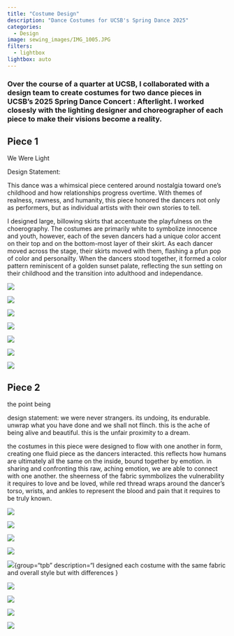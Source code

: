 ```yaml
---
title: "Costume Design"
description: "Dance Costumes for UCSB's Spring Dance 2025"
categories:
  - Design
image: sewing_images/IMG_1005.JPG
filters: 
  - lightbox
lightbox: auto
---
```

### Over the course of a quarter at UCSB, I collaborated with a design team to create costumes for two dance pieces in UCSB's 2025 Spring Dance Concert : Afterlight. I worked closesly with the lighting designer and choreographer of each piece to make their visions become a reality. 

## Piece 1
We Were Light

Design Statement: 

This dance was a whimsical piece centered around nostalgia toward one's childhood and how relationships progress overtime. With themes of realness, rawness, and humanity, this piece honored the dancers not only as performers, but as individual artists with their own stories to tell.

I designed large, billowing skirts that accentuate the playfulness on the choerography. The costumes are primarily white to symbolize innocence and youth, however, each of the seven dancers had a unique color accent on their top and on the bottom-most layer of their skirt. As each dancer moved across the stage, their skirts moved with them, flashing a pfun pop of color and personailty. When the dancers stood together, it formed a color pattern reminiscent of a golden sunset palate, reflecting the sun setting on their childhood and the transition into adulthood and independance.



![](sewing_images/img_3580.JPEG){description="Final rendering of costume design for We Were Light"}

::: {layout="[[1, 1, 1], [1, 1, 1]]"}

![](sewing_images/spring-135.jpg){group="first"}

![](sewing_images/spring-124.jpg){group="first"}

![](sewing_images/spring-67.jpg){group="first"}

![](sewing_images/spring-60.jpg){group="first"}

![](sewing_images/spring-129.jpg){group="first"}

![](sewing_images/spring-75.jpg){group="first"}

:::



## Piece 2
the point being

design statement: we were never strangers. its undoing, its endurable. unwrap what you have done and we shall not flinch. this is the ache of being alive and beautiful. this is the unfair proximity to a dream.

the costumes in this piece were designed to flow with one another in form, creating one fluid piece as the dancers interacted. this reflects how humans are ultimately all the same on the inside, bound together by emotion. in sharing and confronting this raw, aching emotion, we are able to connect with one another. the sheerness of the fabric symmbolizes the vulnerability it requires to love and be loved, while red thread wraps around the dancer's torso, wrists, and ankles to represent the blood and pain that it requires to be truly known.

![](sewing_images/img_3591.jpeg){description="Final rendering of costume design for The Point Being"}

::: {layout="[1,1]"}

![](sewing_images/IMG_3733.jpeg){group="craft"
description="Draping process for The Point Being Costumes"}


![](sewing_images/IMG_3760.jpeg){group="craft"
description="Draping process for The Point Being Costumes"}

:::


::: {layout="[[1,1,1], [1,1,1]]"}

![](sewing_images/spring-293.jpg){group="tpb"}

![](sewing_images/spring-260.jpg){group="tpb"
description="I designed each costume with the same fabric and overall style but with differences   }

![](sewing_images/spring-252.jpg){group="tpb"}

![](sewing_images/spring-233.jpg){group="tpb"}

![](sewing_images/spring-244.jpg){group="tpb"}

![](sewing_images/spring-243.jpg){group="tpb"}


:::



